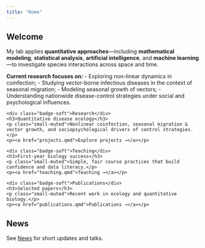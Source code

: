 ```yaml
---
title: "Home"
---
```


<div class="hero"></div>

## Welcome

My lab applies **quantitative approaches**—including **mathematical modeling**, **statistical analysis**, **artificial intelligence**, and **machine learning**—to investigate species interactions across space and time.

**Current research focuses on:**
- Exploring non-linear dynamics in coinfection;
- Studying vector-borne infectious diseases in the context of seasonal migration;
- Modeling seasonal growth of vectors;
- Understanding nationwide disease-control strategies under social and psychological influences.

<div class="card-grid">
  <div class="card">
    <div class="badge-soft">Research</div>
    <h3>Quantitative disease ecology</h3>
    <p class="small-muted">Nonlinear coinfection, seasonal migration & vector growth, and sociopsychological drivers of control strategies.</p>
    <p><a href="projects.qmd">Explore projects →</a></p>
  </div>
  <div class="card">
    <div class="badge-soft">Teaching</div>
    <h3>First-year biology success</h3>
    <p class="small-muted">Simple, fair course practices that build confidence and data literacy.</p>
    <p><a href="teaching.qmd">Teaching →</a></p>
  </div>
  <div class="card">
    <div class="badge-soft">Publications</div>
    <h3>Selected papers</h3>
    <p class="small-muted">Recent work in ecology and quantitative biology.</p>
    <p><a href="publications.qmd">Publications →</a></p>
  </div>
</div>

## News
See <a href="news.qmd">News</a> for short updates and talks.
